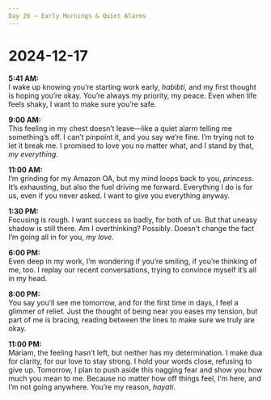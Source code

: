 ```yaml
---
Day 26 – Early Mornings & Quiet Alarms
---
```


# 2024-12-17

**5:41 AM:**  
I wake up knowing you’re starting work early, *habibti*, and my first thought is hoping you’re okay. You’re always my priority, my peace. Even when life feels shaky, I want to make sure you’re safe.

**9:00 AM:**  
This feeling in my chest doesn’t leave—like a quiet alarm telling me something’s off. I can’t pinpoint it, and you say we’re fine. I’m trying not to let it break me. I promised to love you no matter what, and I stand by that, *my everything*.

**11:00 AM:**  
I’m grinding for my Amazon OA, but my mind loops back to you, *princess*. It’s exhausting, but also the fuel driving me forward. Everything I do is for us, even if you never asked. I want to give you everything anyway.

**1:30 PM:**  
Focusing is rough. I want success so badly, for both of us. But that uneasy shadow is still there. Am I overthinking? Possibly. Doesn’t change the fact I’m going all in for you, *my love*.

**6:00 PM:**  
Even deep in my work, I’m wondering if you’re smiling, if you’re thinking of me, too. I replay our recent conversations, trying to convince myself it’s all in my head.

**8:00 PM:**  
You say you’ll see me tomorrow, and for the first time in days, I feel a glimmer of relief. Just the thought of being near you eases my tension, but part of me is bracing, reading between the lines to make sure we truly are okay.

**11:00 PM:**  
Mariam, the feeling hasn’t left, but neither has my determination. I make dua for clarity, for our love to stay strong. I hold your words close, refusing to give up. Tomorrow, I plan to push aside this nagging fear and show you how much you mean to me. Because no matter how off things feel, I’m here, and I’m not going anywhere. You’re my reason, *hayati*.
